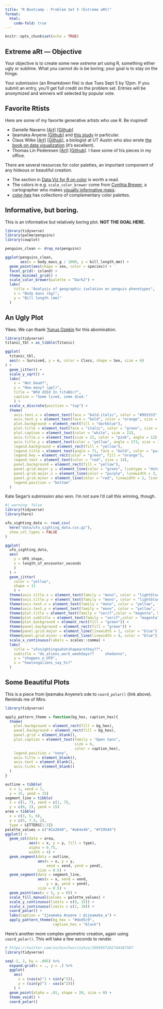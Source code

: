 ```yaml
---
title: "R Bootcamp - Problem Set 5 (Extreme aRt)"
format:
  html:
    code-fold: true
---
```


```r
knitr::opts_chunk$set(echo = TRUE)
```

## Extreme aRt --- Objective

Your objective is to create some new *extreme* art using R, something either ugly or sublime. What you cannot do is be boring; your goal is to stay on the fringe.

Your submission (an Rmarkdown file) is due Tues Sept 5 by 12pm. If you submit an entry, you'll get full credit on the problem set. Entries will be anonymized and winners will selected by popular vote.

## Favorite Rtists

Here are some of my favorite generative artists who use R. Be inspired!

-   Danielle Navarro [[Art]](https://art.djnavarro.net/) [[Github]](https://github.com/djnavarro)
-   Ijeamaka Anyene [[Github]](https://github.com/Ijeamakaanyene) and [this study](https://ijeamakaanyene.github.io/patterns/zine/zine_radial_patterns.html#1) in particular.
-   Claus Wilke [[Art]](https://clauswilke.com/art/) [[Github]](https://github.com/clauswilke), a biologist at UT Austin who also wrote [the book on data visualization](https://clauswilke.com/dataviz/) (it's excellent).
-   Thomas Lin Pederesen [[Art]](https://www.data-imaginist.com/art) [[Github](https://github.com/thomasp85)]. I have some of his pieces in my office.

There are several resources for color palettes, an important component of any hideous or beautiful creation.

-   The section in [Data Viz for R on color](https://clauswilke.com/dataviz/color-basics.html) is worth a read.
-   The colors in e.g. `scale_color_brewer` come from [Cynthia Brewer](https://en.wikipedia.org/wiki/Cynthia_Brewer), a cartographer who makes [visually informative maps](https://colorbrewer2.org/#type=sequential&scheme=BuGn&n=3).
-   [color-hex](https://www.color-hex.com/color-palettes/) has collections of complementary color palettes.

## Informative, but boring.

This is an informative but relatively boring plot. **NOT THE GOAL HERE.**

```r
library(tidyverse)
library(palmerpenguins)
library(cowplot)

penguins_clean <- drop_na(penguins)

ggplot(penguins_clean,
       aes(x = body_mass_g / 1000, y = bill_length_mm)) +
  geom_point(aes(shape = sex, color = species)) +
  facet_grid(~ island) +
  theme_minimal_grid() +
  scale_color_brewer(palette = "Dark2") +
  labs(
    title = "Analysis of geographic isolation on penguin phenotypes",
    x = "Body mass (kg)",
    y = "Bill length (mm)"
  )
```

## An Ugly Plot

Yikes. We can thank [Yunus Ozekin](https://twitter.com/yozekin) for this abomination.

```r
library(tidyverse)
titanic_tbl = as_tibble(Titanic)

ggplot(
  titanic_tbl,
  aes(x = Survived, y = n, color = Class, shape = Sex, size = 6)
) +
  geom_jitter() +
  scale_y_sqrt() +
  labs(
    x = "Not Dead?",
    y = "How many? (ppl)",
    title = "WhO dIEd In titaNic?",
    caption = "Some lived, some died."
    ) + 
  scale_x_discrete(position = "top") + 
  theme(
    axis.text.x = element_text(face = "bold.italic", color = "#993333", size = 18, angle = 180), 
    axis.text.y = element_text(face = "bold", color = "orange", size = 18, angle = 135), 
    plot.background = element_rect(fill = "darkblue"), 
    plot.title = element_text(face = "italic", color = "green", size = 48, angle = 183), 
    plot.caption = element_text(color = "white", size = 22), 
    axis.title.x = element_text(size = 22, color = "pink", angle = 12), 
    axis.title.y = element_text(color = "yellow", angle = 273, size = 17), 
    legend.background = element_rect(fill = "yellow"), 
    legend.title = element_text(angle = 71, face = "bold", color = "purple", size = 12), 
    legend.key = element_rect(color = "green", fill = "orange"), 
    legend.text = element_text(color = "red", size = 14), 
    panel.background = element_rect(fill = "yellow"), 
    panel.grid.major.y = element_line(color = "green", linetype = "dotdash", linewidth = 1.2), 
    panel.grid.major.x = element_line(color = "purple", linewidth = 3, linetype = "twodash"), 
    panel.grid.minor = element_line(color = "red", linewidth = 2, linetype = "dashed"),
    legend.position = "bottom"
  )
```

Kate Segar's submission also won. I'm not sure I'd call this winning, though.

```r
#| warning: false
library(tidyverse)
library(here)

ufo_sighting_data <- read_csv(
  here("data/ufo_sighting_data.csv.gz"),
  show_col_types = FALSE 
)

ggplot(
  ufo_sighting_data,
  aes(
    y = UFO_shape,
    x = length_of_encounter_seconds
    )
  ) + 
  geom_jitter(
    color = "yellow",
    shape = 11
    ) +
  theme(axis.title.x = element_text(family = "mono", color = "lightblue", face = "bold", size = 43)) +
  theme(axis.title.y = element_text(family = "mono", color = "lightblue", face = "bold", size = 43)) +
  theme(axis.text.x = element_text(family = "mono", color = "yellow", face = "bold", angle = 90)) +
  theme(axis.text.y = element_text(family = "mono", color = "yellow", face = "bold", angle = 120, size = 6)) +
  theme(plot.title = element_text(family = "serif",color = "magenta", hjust = 0.75, angle = 15, line = -2)) +
  theme(plot.subtitle = element_text(family = "serif",color = "magenta", angle =180 )) +
  theme(plot.background = element_rect(fill = "green")) +
  theme(panel.background = element_rect(fill = "green")) +
  theme(panel.grid.major = element_line(linewidth = 1, color = "blue")) +
  theme(panel.grid.minor = element_line(linewidth = 4, color = "blue")) +
  scale_x_continuous(labels = scales::comma) +
  labs(
    title = "ufosightingswhatshapearethey??",
    subtitle = "do_aliens_work_weekdays??     shedunno",
    y = "shappes_o_UF0",
    x = "howlongaliens_say_hi?"
  )
```

## Some Beautiful Plots

This is a piece from Ijeamaka Anyene's ode to `coord_polar()` (link above). Reminds me of Miro.

```r
library(tidyverse)

apply_pattern_theme = function(bg_hex, caption_hex){
  theme(
    plot.background = element_rect(fill = bg_hex),
    panel.background = element_rect(fill = bg_hex),
    panel.grid = element_blank(),
    plot.caption = element_text(family = "Open Sans",
                                size = 6,
                                color = caption_hex),
    legend.position = "none",
    axis.title = element_blank(),
    axis.text = element_blank(),
    axis.ticks = element_blank()
  )
}

outline = tibble(
  x = 1, xend = 7,
  y = 15, yend = 15)
segment_line = tibble(
  x = c(1, 7), xend = c(1, 7),
  y = c(0, 2), yend = 15)
area = tibble(
  x = c(3, 5, 6),
  y = c(5, 7.5, 2),
  type = LETTERS[1:3])
palette_values = c("#2a2640", "#a64e46", "#f29544")
ggplot() +
  geom_col(data = area,
           aes(x = x, y = y, fill = type),
           alpha = 0.75,
           width = 4) +
  geom_segment(data = outline,
               aes(x = x, y = y,
                   xend = xend, yend = yend),
               size = 0.5) +
  geom_segment(data = segment_line,
               aes(x = x, xend = xend,
                   y = y, yend = yend),
               size = 0.5) +
  geom_point(aes(x = 5, y = 0)) +
  scale_fill_manual(values = palette_values) +
  scale_y_continuous(limits = c(0, 15)) +
  scale_x_continuous(limits = c(1, 10)) +
  coord_polar() +
  labs(caption = "Ijeamaka Anyene | @ijeamaka_a") +
  apply_pattern_theme(bg_hex = "#ded5c9",
                      caption_hex = "black")
```

Here's another more complex geometric creation, again using `coord_polar()`. This will take a few seconds to render.

```r
# https://twitter.com/aschinchon/status/1095057262744387587
library(tidyverse)

seq(-2, 2, by = .005) %>%
  expand.grid(x = ., y = .) %>%
  ggplot(
    aes(
      x = (cos(x)^2 + sin(y^2)),
      y = (sin(y)^3 - cos(x^2)))
    ) +
  geom_point(alpha = .01, shape = 20, size = 0) +
  theme_void() +
  coord_polar()
```
